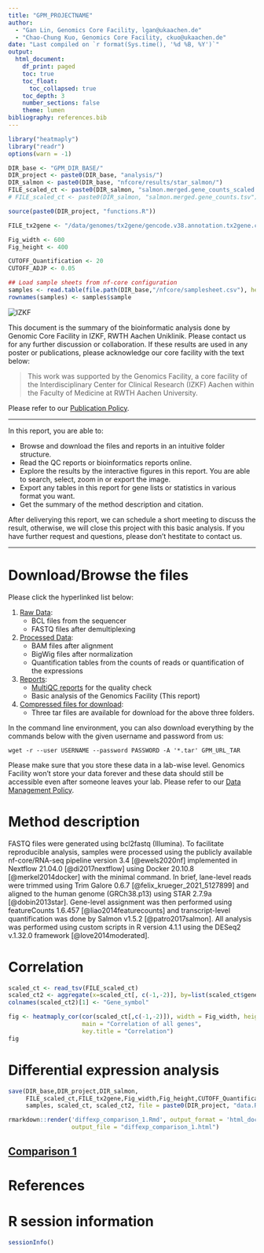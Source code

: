 ```yaml
---
title: "GPM_PROJECTNAME"
author: 
  - "Gan Lin, Genomics Core Facility, lgan@ukaachen.de"
  - "Chao-Chung Kuo, Genomics Core Facility, ckuo@ukaachen.de"
date: "Last compiled on `r format(Sys.time(), '%d %B, %Y')`"
output:
  html_document:
    df_print: paged
    toc: true
    toc_float:
      toc_collapsed: true
    toc_depth: 3
    number_sections: false
    theme: lumen
bibliography: references.bib
---
```


```r
library("heatmaply")
library("readr")
options(warn = -1)

DIR_base <- "GPM_DIR_BASE/"
DIR_project <- paste0(DIR_base, "analysis/")
DIR_salmon <- paste0(DIR_base, "nfcore/results/star_salmon/")
FILE_scaled_ct <- paste0(DIR_salmon, "salmon.merged.gene_counts_scaled.tsv")
# FILE_scaled_ct <- paste0(DIR_salmon, "salmon.merged.gene_counts.tsv")

source(paste0(DIR_project, "functions.R"))

FILE_tx2gene <- "/data/genomes/tx2gene/gencode.v38.annotation.tx2gene.csv"

Fig_width <- 600
Fig_height <- 400

CUTOFF_Quantification <- 20
CUTOFF_ADJP <- 0.05

## Load sample sheets from nf-core configuration
samples <- read.table(file.path(DIR_base,"/nfcore/samplesheet.csv"), header=TRUE, sep = ",")
rownames(samples) <- samples$sample
```


![](https://www.medizin.rwth-aachen.de/global/show_document.asp?id=aaaaaaaaaawfyoe "IZKF")

This document is the summary of the bioinformatic analysis done by Genomic Core Facility in IZKF, RWTH Aachen Uniklinik. Please contact us for any further discussion or collaboration. If these results are used in any poster or publications, please acknowledge our core facility with the text below:

> This work was supported by the Genomics Facility, a core facility of the Interdisciplinary Center for Clinical Research (IZKF) Aachen within the Faculty of Medicine at RWTH Aachen University.

Please refer to our [Publication Policy](https://genomics.rwth-aachen.de/services/publication-policy/).


***

In this report, you are able to:

* Browse and download the files and reports in an intuitive folder structure.
* Read the QC reports or bioinformatics reports online.
* Explore the results by the interactive figures in this report. You are able to search, select, zoom in or export the image.
* Export any tables in this report for gene lists or statistics in various format you want.
* Get the summary of the method description and citation.

After deliverying this report, we can schedule a short meeting to discuss the result, otherwise, we will close this project with this basic analysis. If you have further request and questions, please don't hestitate to contact us. 

***

# Download/Browse the files

Please click the hyperlinked list below:

1. [Raw Data](GPM_URL_1_Raw_data): 
    * BCL files from the sequencer
    * FASTQ files after demultiplexing
2. [Processed Data](GPM_URL_2_Processed_data): 
    * BAM files after alignment
    * BigWig files after normalization
    * Quantification tables from the counts of reads or quantification of the expressions
3. [Reports](GPM_URL_3_Reports):
    * [MultiQC reports](GPM_URL_3_Reports/multiqc/TITLE_NAME_multiqc_report.html) for the quality check
    * Basic analysis of the Genomics Facility (This report)
4. [Compressed files for download](GPM_URL_TAR):
    * Three tar files are available for download for the above three folders.
  
In the command line environment, you can also download everything by the commands below with the given username and password from us:

```
wget -r --user USERNAME --password PASSWORD -A '*.tar' GPM_URL_TAR
```

Please make sure that you store these data in a lab-wise level. Genomics Facility won't store your data forever and these data should still be accessible even after someone leaves your lab. Please refer to our [Data Management Policy](https://genomics.rwth-aachen.de/services/data-management-policy/).

# Method description

FASTQ files were generated using bcl2fastq (Illumina). To facilitate reproducible analysis, samples were processed using the publicly available nf-core/RNA-seq pipeline version 3.4 [@ewels2020nf] implemented in Nextflow 21.04.0 [@di2017nextflow] using Docker 20.10.8 [@merkel2014docker] with the minimal command. In brief, lane-level reads were trimmed using Trim Galore 0.6.7 [@felix_krueger_2021_5127899] and aligned to the human genome (GRCh38.p13) using STAR 2.7.9a [@dobin2013star]. Gene-level assignment was then performed using featureCounts 1.6.457 [@liao2014featurecounts] and transcript-level quantification was done by Salmon v1.5.2 [@patro2017salmon]. All analysis was performed using custom scripts in R version 4.1.1 using the DESeq2 v.1.32.0 framework [@love2014moderated]. 


# Correlation

```r
scaled_ct <- read_tsv(FILE_scaled_ct)
scaled_ct2 <- aggregate(x=scaled_ct[, c(-1,-2)], by=list(scaled_ct$gene_name), FUN=mean)
colnames(scaled_ct2)[1] <- "Gene_symbol"
```

```r
fig <- heatmaply_cor(cor(scaled_ct[,c(-1,-2)]), width = Fig_width, height = Fig_height,
                     main = "Correlation of all genes",
                     key.title = "Correlation")
fig
```


# Differential expression analysis

```r
save(DIR_base,DIR_project,DIR_salmon,
     FILE_scaled_ct,FILE_tx2gene,Fig_width,Fig_height,CUTOFF_Quantification,CUTOFF_ADJP,
     samples, scaled_ct, scaled_ct2, file = paste0(DIR_project, "data.RData"))

rmarkdown::render('diffexp_comparison_1.Rmd', output_format = 'html_document',
                  output_file = "diffexp_comparison_1.html")
```

## [Comparison 1](diffexp_comparison_1.html) 


# References

<div id="refs"></div>


# R session information

```r
sessionInfo()
```